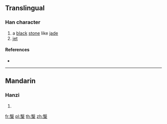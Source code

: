 {{character info/new}}
==Translingual==

===Han character===
{{Han char|rn=96|rad=玉|as=11|sn=16|four=77103|canj=SEMGI|ids=⿱殹玉}}

# a [[black]] [[stone]] like [[jade]]
# [[jet]]

====References====
* {{Han ref|kx=0740.190|dkj=21188|dj=1150.110|hdz=21136.110|uh=747F|ud=29823|bh=EA62|bd=60002}}

----

==Mandarin==

===Hanzi===
{{cmn-hanzi|pin=[[li]] ([[li5]]), [[yī]] ([[yi1]])|wg=li<sup>5</sup>, i<sup>1</sup>}}

# {{defn|lang=cmn|sort=玉11}}

[[fr:瑿]]
[[pl:瑿]]
[[th:瑿]]
[[zh:瑿]]